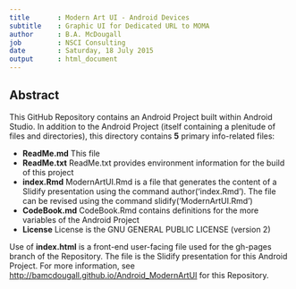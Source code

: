 ```yaml
---
title       : Modern Art UI - Android Devices
subtitle    : Graphic UI for Dedicated URL to MOMA
author      : B.A. McDougall
job         : NSCI Consulting
date        : Saturday, 18 July 2015
output      : html_document
---
```


## Abstract

This GitHub Repository contains an Android Project built within Android Studio.  In addition to the Android Project (itself containing a plenitude of files and directories), this directory contains **5** primary info-related files:

- **ReadMe.md** This file
- **ReadMe.txt** ReadMe.txt provides environment information for the build of this project
- **index.Rmd** ModernArtUI.Rmd is a file that generates the content of a Slidify presentation using the command author('index.Rmd').  The file can be revised using the command slidify('ModernArtUI.Rmd')
- **CodeBook.md** CodeBook.Rmd contains definitions for the more variables of the Android Project
- **License** License is the GNU GENERAL PUBLIC LICENSE (version 2) 

Use of **index.html** is a front-end user-facing file used for the gh-pages branch of the Repository.  The file is the Slidify presentation for this Android Project.  For more information, see [http://bamcdougall.github.io/Android_ModernArtUI](http://bamcdougall.github.io/Android_ModernArtUI) for this Repository.
